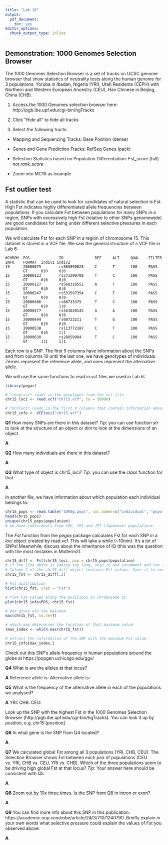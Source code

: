 ```yaml
---
title: "Lab 10"
output:
  pdf_document:
    toc: yes
editor_options:
  chunk_output_type: inline
---
```

## Demonstration: 1000 Genomes Selection Browser

The 1000 Genomes Selection Browser is a set of tracks on UCSC genome browser that show statistics of neutrality tests along the human genome for 3 populations: Yoruba in Ibadan, Nigeria	(YRI), Utah Residents (CEPH) with Northern and Western European Ancestry (CEU), Han Chinese in Beijing, China (CHB).

1. Access the 1000 Genomes selection browser here: http://pgb.ibe.upf.edu/cgi-bin/hgTracks

2. Click "Hide all" to hide all tracks

3. Select the following tracts:

- Mapping and Sequencing Tracks: Base Position (dense)

- Genes and Gene Prediction Tracks: RefSeq Genes (pack)

- Selection Statistics based on Population Differentiation: Fst_score (full) *not rank_score*

- Zoom into MC1R as example

## Fst outlier test

A statistic that can be used to look for candidates of natural selection is Fst. High Fst indicates highly differentiated allele frequencies between populations. If you calculate Fst between populations for many SNPs in a region, SNPs with excessively high Fst (relative to other SNPs genomewide) are good candidates for being under different selective pressures in each population.

We will calculate Fst for each SNP in a region of chromosome 15. This dataset is stored in a VCF file. We saw the general structure of a VCF file in Lab 6:
```
#CHROM  POS             ID              REF     ALT     QUAL    FILTER  INFO    FORMAT  indiv1 indiv2
15      20000075        rs565090028     C       T       100     PASS    .       GT      0|0     0|0
15      20000123        rs373298708     T       C       100     PASS    .       GT      0|0     0|0
15      20000127        rs560310552     A       T       100     PASS    .       GT      0|0     0|0
15      20000247        rs531597354     C       T       100     PASS    .       GT      0|0     0|0
15      20000406        rs60733375      T       C       100     PASS    .       GT      0|0     1|0
15      20000477        rs561020145     G       A       100     PASS    .       GT      0|0     0|0
15      20000494        rs60723211      T       G       100     PASS    .       GT      0|0     0|0
15      20000538        rs113772187     C       T       100     PASS    .       GT      0|0     1|1
15      20000638        rs28859984      T       C       100     PASS    .       GT      1|1     1|1
```

Each row is a SNP. The first 9 columns have information about the SNPs and from columns 10 until the last one, we have genotypes of individuals. Zeroes represent the reference allele, and ones represent the alternative allele. 

We will use the same functions to read in vcf files we used in Lab 6:

```r
library(pegas)

# *read.vcf* reads in the genotypes from the vcf file
chr15_loci <- read.vcf("chr15.vcf", to = 50000)

# *VCFloci* reads in the first 9 columns that contain information about each SNP
chr15_info <- VCFloci("chr15.vcf")
```

**Q1** How many SNPs are there in this dataset? 
*Tip:* you can use function *str* to look at the structure of an object or *dim* to look at the dimensions of an object.

**A**


**Q2** How many individuals are there in this dataset?

**A**


**Q3** What type of object is chr15_loci? 
*Tip:* you can use the *class* function for that.

**A**


In another file, we have information about which population each individual belongs to:
```r
chr15_pops <- read.table("1000g.pops", col.names=c("individual", "population"))
head(chr15_pops)
unique(chr15_pops$population)
# we have individuals from CEU, YRI and JPT (Japanese) populations.
```

The *Fst* function from the *pegas* package calculates Fst for each SNP in a *loci* object created by read.vcf. This will take a while (~10min). It's a lot of SNPs! Meanwhile, discuss about the inheritance of IQ (this was the question with the most mistakes in Midterm2). 

```r
chr15_diff <- Fst(chr15_loci, pop = chr15_pops$population)
# if the line above is taking too long, skip it and uncomment and run the line below to load the pre-calculated F-statistics:
# Column 2 of the chr15_diff object contains Fst values. Save it to new object:
chr15_fst <- chr15_diff[,2]

# Fst distribution 
hist(chr15_fst, xlab = "Fst")

# Plot Fst values along the positions in chromosome 15
plot(chr15_info$POS, chr15_fst)

# max gives you the maximum 
max(chr15_fst, na.rm=T)

# which.max determines the location of that maximum value
(max_index <- which.max(chr15_fst))

# extract the information of the SNP with the maximum Fst value:
chr15_info[max_index,]
```

Check out this SNP's allele frequency in human populations around the globe at https://popgen.uchicago.edu/ggv/

**Q4** What is are the alleles at that locus?

**A** Reference allele is:
      Alternative allele is:

**Q5** What is the frequency of the alternative allele in each of the populations we analysed?

**A** YRI:
      CHB:
      CEU:

Look up the SNP with the highest Fst in the 1000 Genomes Selection Browser (http://pgb.ibe.upf.edu/cgi-bin/hgTracks). You can look it up by position, e.g. chr15:[position]

**Q6** In what gene is the SNP from Q4 located?

**A**


**Q7** We calculated global Fst among all 3 populations (YRI, CHB, CEU). The Selection Browser shows Fst between each pair of populations (CEU vs. YRI, CHB vs. CEU, YRI vs. CHB). Which of the three populations seem to be driving high global Fst at that locus? *Tip:* Your answer here should be consistent with Q5.

**A**



**Q8** Zoom out by 10x three times. Is the SNP from Q8 in intron or exon?

**A**


**Q9** You can find more info about this SNP in this publication: https://academic.oup.com/mbe/article/24/3/710/1240790. Briefly explain *in your own words* what selective pressure could explain the values of Fst you observed above.

**A**





